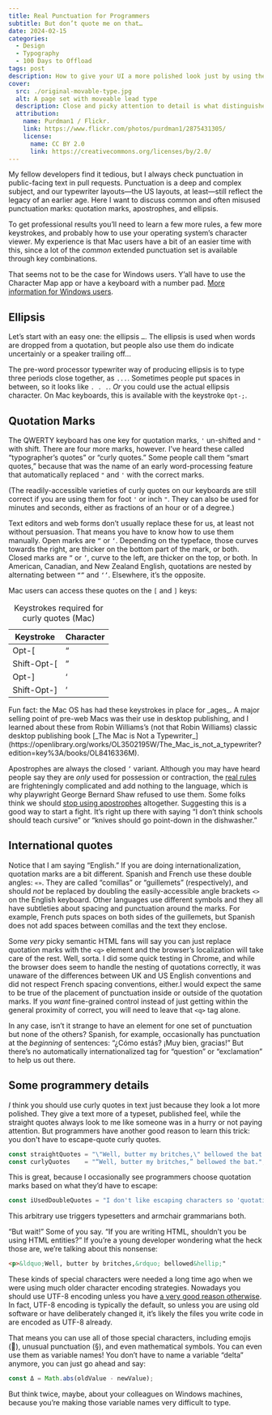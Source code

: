 ```yaml
---
title: Real Punctuation for Programmers
subtitle: But don’t quote me on that…
date: 2024-02-15
categories:
  - Design
  - Typography
  - 100 Days to Offload
tags: post
description: How to give your UI a more polished look just by using the correct punctuation.
cover:
  src: ./original-movable-type.jpg
  alt: A page set with moveable lead type
  description: Close and picky attention to detail is what distinguishes professional typesetting from mere typing.
  attribution:
    name: Purdman1 / Flickr.
    link: https://www.flickr.com/photos/purdman1/2875431305/
    license:
      name: CC BY 2.0
      link: https://creativecommons.org/licenses/by/2.0/
---
```


My fellow developers find it tedious, but I always check punctuation in public-facing text in pull requests. Punctuation is a deep and complex subject, and our typewriter layouts—the US layouts, at least—still reflect the legacy of an earlier age. Here I want to discuss common and often misused punctuation marks: quotation marks, apostrophes, and ellipsis.

To get professional results you’ll need to learn a few more rules, a few more keystrokes, and probably how to use your operating system’s character viewer. My experience is that Mac users have a bit of an easier time with this, since a lot of the _common_ extended punctuation set is available through key combinations.

That seems not to be the case for Windows users. Y’all have to use the Character Map app or have a keyboard with a number pad. [More information for Windows users](https://support.microsoft.com/en-us/office/insert-ascii-or-unicode-latin-based-symbols-and-characters-d13f58d3-7bcb-44a7-a4d5-972ee12e50e0).

## Ellipsis

Let’s start with an easy one: the ellipsis `…`. The ellipsis is used when words are dropped from a quotation, but people also use them do indicate uncertainly or a speaker trailing off…

The pre-word processor typewriter way of producing ellipsis is to type three periods close together, as `...`. Sometimes people put spaces in between, so it looks like `. . .`. _Or_ you could use the actual ellipsis character. On Mac keyboards, this is available with the keystroke `Opt-;`.

## Quotation Marks

The QWERTY keyboard has one key for quotation marks, `'` un-shifted and `"` with shift. There are four more marks, however. I’ve heard these called “typographer’s quotes” or “curly quotes.” Some people call them “smart quotes,” because that was the name of an early word-processing feature that automatically replaced `"` and `'` with the correct marks.

(The readily-accessible varieties of curly quotes on our keyboards are still correct if you are using them for foot `'` or inch `"`. They can also be used for minutes and seconds, either as fractions of an hour or of a degree.)

Text editors and web forms don’t usually replace these for us, at least not without persuasion. That means you have to know how to use them manually. Open marks are `“` or `‘`. Depending on the typeface, those curves towards the right, are thicker on the bottom part of the mark, or both. Closed marks are `”` or `’`, curve to the left, are thicker on the top, or both. In American, Canadian, and New Zealand English, quotations are nested by alternating between `“”` and `‘’`. Elsewhere, it’s the opposite.

Mac users can access these quotes on the `[` and `]` keys:

<ArticleFigure>
<table slot="fig">
  <caption>Keystrokes required for curly quotes (Mac)</caption>
  <thead>
    <tr>
      <th>Keystroke</th>
      <th>Character</th>
    </tr>
  </thead>
  <tbody>
    <tr>
      <td>Opt-[</td>
      <td>“</td>
    </tr>
    <tr>
      <td>Shift-Opt-[</td>
      <td>”</td>
    </tr>
    <tr>
      <td>Opt-]</td>
      <td>‘</td>
    </tr>
    <tr>
      <td>Shift-Opt-]</td>
      <td>’</td>
    </tr>
  </tbody>
</table>
Fun fact: the Mac OS has had these keystrokes in place for _ages_. A major selling point of pre-web Macs was their use in desktop publishing, and I learned about these from Robin Williams’s (not that Robin Williams) classic desktop publishing book [_The Mac is Not a Typewriter_](https://openlibrary.org/works/OL3502195W/The_Mac_is_not_a_typewriter?edition=key%3A/books/OL8416336M).
</ArticleFigure>

Apostrophes are always the closed `’` variant. Although you may have heard people say they are _only_ used for possession or contraction, the [real rules](https://en.wikipedia.org/wiki/Apostrophe#Usage_in_English) are frighteningly complicated and add nothing to the language, which is why playwright George Bernard Shaw refused to use them. Some folks think we should [stop using apostrophes](https://slate.com/human-interest/2013/09/the-apostrophe-why-the-punctuation-is-unnecessary-confusing-and-condescending.html) altogether. Suggesting this is a good way to start a fight. It’s right up there with saying “I don’t think schools should teach cursive” or “knives should go point-down in the dishwasher.”

## International quotes

Notice that I am saying “English.” If you are doing internationalization, quotation marks are a bit different. Spanish and French use these double angles: `«»`. They are called “comillas” or “guillemets” (respectively), and should _not_ be replaced by doubling the easily-accessible angle brackets `<>` on the English keyboard. Other languages use different symbols and they all have subtleties about spacing and punctuation around the marks. For example, French puts spaces on both sides of the guillemets, but Spanish does not add spaces between comillas and the text they enclose.

Some _very_ picky semantic HTML fans will say you can just replace quotation marks with the `<q>` element and the browser’s localization will take care of the rest. Well, sorta. I did some quick testing in Chrome, and while the browser does seem to handle the nesting of quotations correctly, it was unaware of the differences between UK and US English conventions and did not respect French spacing conventions, either.I would expect the same to be true of the placement of punctuation inside or outside of the quotation marks. If you _want_ fine-grained control instead of just getting within the general proximity of correct, you will need to leave that `<q>` tag alone.

In any case, isn’t it strange to have an element for one set of punctuation but none of the others? Spanish, for example, occasionally has punctuation at the _beginning_ of sentences: “¿Cómo estás? ¡Muy bien, gracias!” But there’s no automatically internationalized tag for “question” or “exclamation” to help us out there.

## Some programmery details

_I_ think you should use curly quotes in text just because they look a lot more polished. They give a text more of a typeset, published feel, while the straight quotes always look to me like someone was in a hurry or not paying attention. But programmers have another good reason to learn this trick: you don't have to escape-quote curly quotes.

```js
const straightQuotes = "\"Well, butter my britches,\" bellowed the bat.";
const curlyQuotes    = "“Well, butter my britches,” bellowed the bat.";
```

This is great, because I occasionally see programmers choose quotation marks based on what they’d have to escape:

```js
const iUsedDoubleQuotes = "I don't like escaping characters so 'quotations get single quotes' now."
```

This arbitrary use triggers typesetters and armchair grammarians both.

“But wait!” Some of you say. “If you are writing HTML, shouldn’t you be using HTML entities?” If you’re a young developer wondering what the heck those are, we’re talking about this nonsense:

```html
<p>&ldquo;Well, butter by britches,&rdquo; bellowed&hellip;"
```

These kinds of special characters were needed a long time ago when we were using much older character encoding strategies. Nowadays you should use UTF-8 encoding unless you have [a very good reason otherwise](https://www.w3.org/International/questions/qa-choosing-encodings#nutshell). In fact, UTF-8 encoding is typically the default, so unless you are using old software or have deliberately changed it, it’s likely the files you write code in are encoded as UTF-8 already.

That means you can use all of those special characters, including emojis (🤢), unusual punctuation (§), and even mathematical symbols. You can even use them as variable names! You don’t have to name a variable “delta” anymore, you can just go ahead and say:

```js
const Δ = Math.abs(oldValue - newValue);
```

But think twice, maybe, about your colleagues on Windows machines, because you’re making those variable names very difficult to type.

